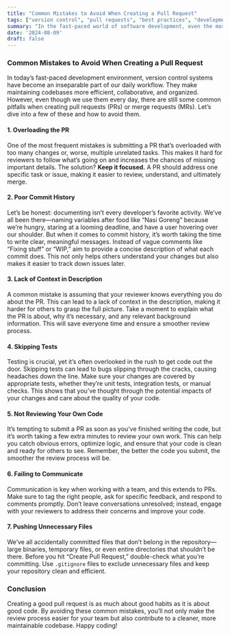 ```yaml
---
title: "Common Mistakes to Avoid When Creating a Pull Request"
tags: ["version control", "pull requests", "best practices", "development", "code review", "common mistakes", "git", "software engineering"]
summary: "In the fast-paced world of software development, even the most seasoned developers can fall into hidden traps when creating pull requests. This article uncovers some of the most common yet overlooked mistakes that can quietly sabotage your code reviews. From overloaded PRs to cryptic commit messages, and from silent test skips to unspoken communication breakdowns—these are the pitfalls that lurk in the shadows of version control. Read on to discover how to navigate these dangers and ensure your code emerges unscathed."
date: '2024-08-09'
draft: false
---
```


### Common Mistakes to Avoid When Creating a Pull Request

In today’s fast-paced development environment, version control systems have become an inseparable part of our daily workflow. They make maintaining codebases more efficient, collaborative, and organized. However, even though we use them every day, there are still some common pitfalls when creating pull requests (PRs) or merge requests (MRs). Let’s dive into a few of these and how to avoid them.

#### 1. Overloading the PR

One of the most frequent mistakes is submitting a PR that’s overloaded with too many changes or, worse, multiple unrelated tasks. This makes it hard for reviewers to follow what’s going on and increases the chances of missing important details. The solution? **Keep it focused.** A PR should address one specific task or issue, making it easier to review, understand, and ultimately merge.

#### 2. Poor Commit History

Let’s be honest: documenting isn’t every developer’s favorite activity. We’ve all been there—naming variables after food like “Nasi Goreng” because we’re hungry, staring at a looming deadline, and have a user hovering over our shoulder. But when it comes to commit history, it’s worth taking the time to write clear, meaningful messages. Instead of vague comments like “Fixing stuff” or “WIP,” aim to provide a concise description of what each commit does. This not only helps others understand your changes but also makes it easier to track down issues later.

#### 3. Lack of Context in Description

A common mistake is assuming that your reviewer knows everything you do about the PR. This can lead to a lack of context in the description, making it harder for others to grasp the full picture. Take a moment to explain what the PR is about, why it’s necessary, and any relevant background information. This will save everyone time and ensure a smoother review process.

#### 4. Skipping Tests

Testing is crucial, yet it’s often overlooked in the rush to get code out the door. Skipping tests can lead to bugs slipping through the cracks, causing headaches down the line. Make sure your changes are covered by appropriate tests, whether they’re unit tests, integration tests, or manual checks. This shows that you’ve thought through the potential impacts of your changes and care about the quality of your code.

#### 5. Not Reviewing Your Own Code

It’s tempting to submit a PR as soon as you’ve finished writing the code, but it’s worth taking a few extra minutes to review your own work. This can help you catch obvious errors, optimize logic, and ensure that your code is clean and ready for others to see. Remember, the better the code you submit, the smoother the review process will be.

#### 6. Failing to Communicate

Communication is key when working with a team, and this extends to PRs. Make sure to tag the right people, ask for specific feedback, and respond to comments promptly. Don’t leave conversations unresolved; instead, engage with your reviewers to address their concerns and improve your code.

#### 7. Pushing Unnecessary Files

We’ve all accidentally committed files that don’t belong in the repository—large binaries, temporary files, or even entire directories that shouldn’t be there. Before you hit “Create Pull Request,” double-check what you’re committing. Use `.gitignore` files to exclude unnecessary files and keep your repository clean and efficient.

### Conclusion

Creating a good pull request is as much about good habits as it is about good code. By avoiding these common mistakes, you’ll not only make the review process easier for your team but also contribute to a cleaner, more maintainable codebase. Happy coding!

